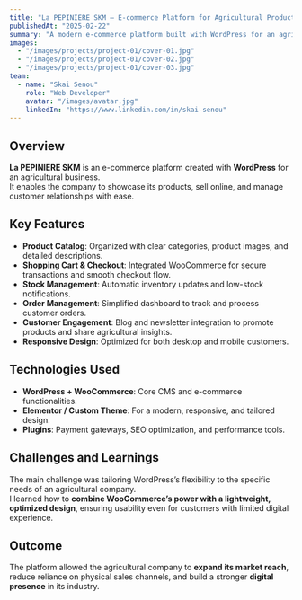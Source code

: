 ```yaml
---
title: "La PEPINIERE SKM – E-commerce Platform for Agricultural Products"
publishedAt: "2025-02-22"
summary: "A modern e-commerce platform built with WordPress for an agricultural company, enabling online sales, stock management, and customer engagement."
images:
  - "/images/projects/project-01/cover-01.jpg"
  - "/images/projects/project-01/cover-02.jpg"
  - "/images/projects/project-01/cover-03.jpg"
team:
  - name: "Skai Senou"
    role: "Web Developer"
    avatar: "/images/avatar.jpg"
    linkedIn: "https://www.linkedin.com/in/skai-senou"
---
```


## Overview

**La PEPINIERE SKM** is an e-commerce platform created with **WordPress** for an agricultural business.  
It enables the company to showcase its products, sell online, and manage customer relationships with ease.

## Key Features

- **Product Catalog**: Organized with clear categories, product images, and detailed descriptions.  
- **Shopping Cart & Checkout**: Integrated WooCommerce for secure transactions and smooth checkout flow.  
- **Stock Management**: Automatic inventory updates and low-stock notifications.  
- **Order Management**: Simplified dashboard to track and process customer orders.  
- **Customer Engagement**: Blog and newsletter integration to promote products and share agricultural insights.  
- **Responsive Design**: Optimized for both desktop and mobile customers.  

## Technologies Used

- **WordPress + WooCommerce**: Core CMS and e-commerce functionalities.  
- **Elementor / Custom Theme**: For a modern, responsive, and tailored design.  
- **Plugins**: Payment gateways, SEO optimization, and performance tools.  

## Challenges and Learnings

The main challenge was tailoring WordPress’s flexibility to the specific needs of an agricultural company.  
I learned how to **combine WooCommerce’s power with a lightweight, optimized design**, ensuring usability even for customers with limited digital experience.

## Outcome

The platform allowed the agricultural company to **expand its market reach**, reduce reliance on physical sales channels, and build a stronger **digital presence** in its industry.
